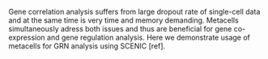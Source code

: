 [//]: # (GRN for metacells)

Gene correlation analysis suffers from large dropout rate of single-cell data and at the same time is very time and memory demanding. Metacells simultaneously adress both issues and thus are beneficial for gene co-expression and gene regulation analysis. Here we demonstrate usage of metacells for GRN analysis using SCENIC [ref]. 
